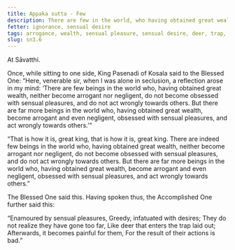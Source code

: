```yaml
---
title: Appaka sutta - Few
description: There are few in the world, who having obtained great wealth, neither become arrogant nor negligent, do not become obsessed with sensual pleasures, and do not act wrongly towards others.
fetter: ignorance, sensual desire
tags: arrogance, wealth, sensual pleasure, sensual desire, deer, trap, negligance, sn, sn1-11, sn3
slug: sn3.6
---
```


At Sāvatthi.

Once, while sitting to one side, King Pasenadi of Kosala said to the Blessed One: “Here, venerable sir, when I was alone in seclusion, a reflection arose in my mind: ‘There are few beings in the world who, having obtained great wealth, neither become arrogant nor negligent, do not become obsessed with sensual pleasures, and do not act wrongly towards others. But there are far more beings in the world who, having obtained great wealth, become arrogant and even negligent, obsessed with sensual pleasures, and act wrongly towards others.’”

“That is how it is, great king, that is how it is, great king. There are indeed few beings in the world who, having obtained great wealth, neither become arrogant nor negligent, do not become obsessed with sensual pleasures, and do not act wrongly towards others. But there are far more beings in the world who, having obtained great wealth, become arrogant and even negligent, obsessed with sensual pleasures, and act wrongly towards others.”

The Blessed One said this. Having spoken thus, the Accomplished One further said this:

“Enamoured by sensual pleasures,
Greedy, infatuated with desires;
They do not realize they have gone too far,
Like deer that enters the trap laid out;
Afterwards, it becomes painful for them,
For the result of their actions is bad.”